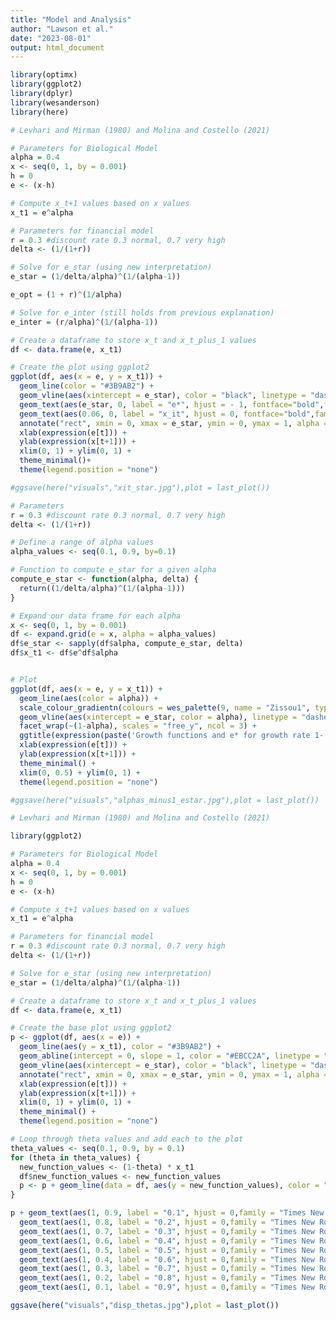 ```yaml
---
title: "Model and Analysis"
author: "Lawson et al."
date: "2023-08-01"
output: html_document
---
```


```r

library(optimx)
library(ggplot2)
library(dplyr)
library(wesanderson)
library(here)

```


```r

# Levhari and Mirman (1980) and Molina and Costello (2021)

# Parameters for Biological Model
alpha = 0.4 
x <- seq(0, 1, by = 0.001)
h = 0
e <- (x-h)

# Compute x_t+1 values based on x values
x_t1 = e^alpha

# Parameters for financial model
r = 0.3 #discount rate 0.3 normal, 0.7 very high
delta <- (1/(1+r))

# Solve for e_star (using new interpretation)
e_star = (1/delta/alpha)^(1/(alpha-1))

e_opt = (1 + r)^(1/alpha)

# Solve for e_inter (still holds from previous explanation)
e_inter = (r/alpha)^(1/(alpha-1))

# Create a dataframe to store x_t and x_t_plus_1 values
df <- data.frame(e, x_t1)

# Create the plot using ggplot2
ggplot(df, aes(x = e, y = x_t1)) +
  geom_line(color = "#3B9AB2") +  
  geom_vline(aes(xintercept = e_star), color = "black", linetype = "dashed") +  # Add a vertical line for e_star e_inter
  geom_text(aes(e_star, 0, label = "e*", hjust = - 1, fontface="bold",family = "Times New Roman", size=5)) +
  geom_text(aes(0.06, 0, label = "x_it", hjust = 0, fontface="bold",family = "Times New Roman", size=5)) +
  annotate("rect", xmin = 0, xmax = e_star, ymin = 0, ymax = 1, alpha = .2) +
  xlab(expression(e[t])) +
  ylab(expression(x[t+1])) +
  xlim(0, 1) + ylim(0, 1) +  
  theme_minimal()+
  theme(legend.position = "none")

#ggsave(here("visuals","xit_star.jpg"),plot = last_plot())

```


```r

# Parameters
r = 0.3 #discount rate 0.3 normal, 0.7 very high
delta <- (1/(1+r))

# Define a range of alpha values
alpha_values <- seq(0.1, 0.9, by=0.1)

# Function to compute e_star for a given alpha
compute_e_star <- function(alpha, delta) {
  return((1/delta/alpha)^(1/(alpha-1)))
}

# Expand our data frame for each alpha
x <- seq(0, 1, by = 0.001)
df <- expand.grid(e = x, alpha = alpha_values)
df$e_star <- sapply(df$alpha, compute_e_star, delta)
df$x_t1 <- df$e^df$alpha


# Plot
ggplot(df, aes(x = e, y = x_t1)) +
  geom_line(aes(color = alpha)) +
  scale_colour_gradientn(colours = wes_palette(9, name = "Zissou1", type = "continuous")) +
  geom_vline(aes(xintercept = e_star, color = alpha), linetype = "dashed") +
  facet_wrap(~(1-alpha), scales = "free_y", ncol = 3) +
  ggtitle(expression(paste('Growth functions and e* for growth rate 1-', alpha))) +
  xlab(expression(e[t])) +
  ylab(expression(x[t+1])) +
  theme_minimal() +
  xlim(0, 0.5) + ylim(0, 1) +
  theme(legend.position = "none")

#ggsave(here("visuals","alphas_minus1_estar.jpg"),plot = last_plot())
```

```r

# Levhari and Mirman (1980) and Molina and Costello (2021)

library(ggplot2)

# Parameters for Biological Model
alpha = 0.4 
x <- seq(0, 1, by = 0.001)
h = 0
e <- (x-h)

# Compute x_t+1 values based on x values
x_t1 = e^alpha

# Parameters for financial model
r = 0.3 #discount rate 0.3 normal, 0.7 very high
delta <- (1/(1+r))

# Solve for e_star (using new interpretation)
e_star = (1/delta/alpha)^(1/(alpha-1))

# Create a dataframe to store x_t and x_t_plus_1 values
df <- data.frame(e, x_t1)

# Create the base plot using ggplot2
p <- ggplot(df, aes(x = e)) +
  geom_line(aes(y = x_t1), color = "#3B9AB2") +
  geom_abline(intercept = 0, slope = 1, color = "#EBCC2A", linetype = "dashed") +  # 45-degree line
  geom_vline(aes(xintercept = e_star), color = "black", linetype = "dashed") +  # Add a vertical line for e_star e_inter
  annotate("rect", xmin = 0, xmax = e_star, ymin = 0, ymax = 1, alpha = .2) +
  xlab(expression(e[t])) +
  ylab(expression(x[t+1])) +
  xlim(0, 1) + ylim(0, 1) +  
  theme_minimal() +
  theme(legend.position = "none")

# Loop through theta values and add each to the plot
theta_values <- seq(0.1, 0.9, by = 0.1)
for (theta in theta_values) {
  new_function_values <- (1-theta) * x_t1
  df$new_function_values <- new_function_values
  p <- p + geom_line(data = df, aes(y = new_function_values), color = "#78B7C5", linetype="dashed")
}

p + geom_text(aes(1, 0.9, label = "0.1", hjust = 0,family = "Times New Roman", size=2)) +
  geom_text(aes(1, 0.8, label = "0.2", hjust = 0,family = "Times New Roman", size=2)) +
  geom_text(aes(1, 0.7, label = "0.3", hjust = 0,family = "Times New Roman", size=2)) +
  geom_text(aes(1, 0.6, label = "0.4", hjust = 0,family = "Times New Roman", size=2)) +
  geom_text(aes(1, 0.5, label = "0.5", hjust = 0,family = "Times New Roman", size=2)) +
  geom_text(aes(1, 0.4, label = "0.6", hjust = 0,family = "Times New Roman", size=2)) +
  geom_text(aes(1, 0.3, label = "0.7", hjust = 0,family = "Times New Roman", size=2)) +
  geom_text(aes(1, 0.2, label = "0.8", hjust = 0,family = "Times New Roman", size=2)) +
  geom_text(aes(1, 0.1, label = "0.9", hjust = 0,family = "Times New Roman", size=2))

ggsave(here("visuals","disp_thetas.jpg"),plot = last_plot())
```
